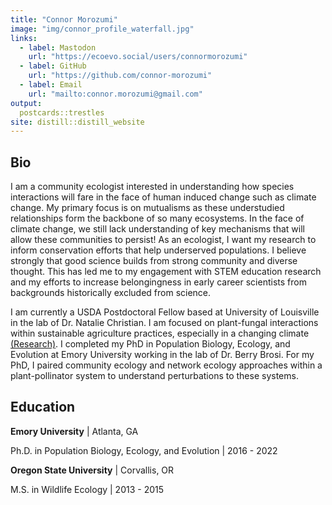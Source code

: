 ```yaml
---
title: "Connor Morozumi"
image: "img/connor_profile_waterfall.jpg"
links:
  - label: Mastodon
    url: "https://ecoevo.social/users/connormorozumi"
  - label: GitHub
    url: "https://github.com/connor-morozumi"
  - label: Email
    url: "mailto:connor.morozumi@gmail.com"
output:
  postcards::trestles
site: distill::distill_website
---
```

 
## Bio

I am a community ecologist interested in understanding how species interactions will fare in the face of human induced change such as climate change. My primary focus is on mutualisms as these understudied relationships form the backbone of so many ecosystems. In the face of climate change, we still lack understanding of key mechanisms that will allow these communities to persist! As an ecologist, I want my research to inform conservation efforts that help underserved populations. I believe strongly that good science builds from strong community and diverse thought. This has led me to my engagement with STEM education research and my efforts to increase belongingness in early career scientists from backgrounds historically excluded from science.

I am currently a USDA Postdoctoral Fellow based at University of Louisville in the lab of Dr. Natalie Christian. I am focused on plant-fungal interactions within sustainable agriculture practices, especially in a changing climate [(Research)](research.html). I completed my PhD in Population Biology, Ecology, and Evolution  at Emory University working in the lab of Dr. Berry Brosi. For my PhD, I paired community ecology and network ecology approaches within a plant-pollinator system to understand perturbations to these systems. 

## Education

**Emory University** | Atlanta, GA

Ph.D. in Population Biology, Ecology, and Evolution | 2016 - 2022

**Oregon State University** | Corvallis, OR

M.S. in Wildlife Ecology | 2013 - 2015

